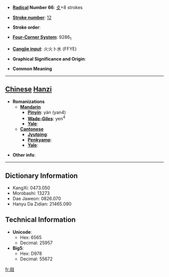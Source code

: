 * '''[[Wiktionary:Chinese radical index| Radical]] Number 66''': [[Wiktionary:Chinese radical index 攴|攴]]+8 strokes

* '''[[Wiktionary:Chinese total strokes index|Stroke number]]''': [[Wiktionary:Chinese total strokes index 12|12]]

* '''Stroke order''': 

* '''[[Wiktionary:Chinese four corner index|Four-Corner System]]''': 9286<sub>1</sub>

* '''[[Wiktionary:Chinese Cangjie index|Cangjie input]]''': 火火卜水 (FFYE)

* '''Graphical Significance and Origin''': 

* '''Common Meaning'''

----

== [[Chinese]] [[Hanzi]] ==

* '''Romanizations'''
** '''[[Mandarin]]'''
*** '''[[Pinyin]]''': yàn (yan4)
*** '''[[Wade-Giles]]''': yen<sup>4</sup>
*** '''[[Yale]]''': 
** '''[[Cantonese]]'''
*** '''[[Jyutping]]''':
*** '''[[Penkyamp]]''': 
*** '''[[Yale]]''': 

* '''Other info''': 

----

== Dictionary Information ==

* KangXi: 0473.050
* Morobashi: 13273
* Dae Jaweon: 0826.070
* Hanyu Da Zidian: 21465.090

== Technical Information ==

* '''Unicode''':
** Hex: 6565
** Decimal: 25957
* '''Big5''':
** Hex: D978
** Decimal: 55672

[[fr:敥]]